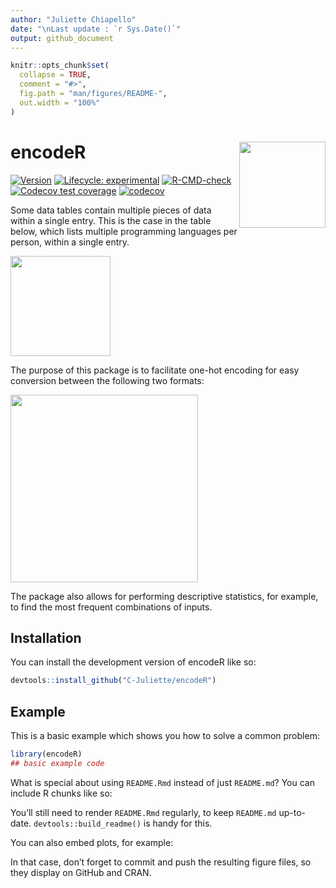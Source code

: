 ```yaml
---
author: "Juliette Chiapello"
date: "\nLast update : `r Sys.Date()`"
output: github_document
---
```


<!-- README.md is generated from README.Rmd. Please edit that file -->

```r
knitr::opts_chunk$set(
  collapse = TRUE,
  comment = "#>",
  fig.path = "man/figures/README-",
  out.width = "100%"
)
```

# encodeR <a href="https://github.com/C-Juliette/encodeR"><img src="man/figures/logo_encodeR.png" align="right" height="138" /></a>

<!-- badges: start -->
[![Version](https://img.shields.io/badge/Version-0.0.1-blue.svg)](https://github.com/C-Juliette/encodeR)
[![Lifecycle: experimental](https://img.shields.io/badge/lifecycle-experimental-orange.svg)](https://lifecycle.r-lib.org/articles/stages.html#experimental)
[![R-CMD-check](https://github.com/C-Juliette/encodeR/actions/workflows/R-CMD-check.yaml/badge.svg)](https://github.com/C-Juliette/encodeR/actions/workflows/R-CMD-check.yaml)
[![Codecov test coverage](https://codecov.io/gh/C-Juliette/encodeR/branch/main/graph/badge.svg)](https://codecov.io/gh/C-Juliette/encodeR?branch=main)
[![codecov](https://codecov.io/gh/C-Juliette/encodeR/graph/badge.svg?token=3ALAGITL3E)](https://codecov.io/gh/C-Juliette/encodeR)
<!-- badges: end -->

Some data tables contain multiple pieces of data within a single entry. This is the case in the table below, which lists multiple programming languages per person, within a single entry.

<a href="https://github.com/C-Juliette/encodeR"><img src="man/figures/exp1.png" align="center" height="160" /></a>
 

The purpose of this package is to facilitate one-hot encoding for easy conversion between the following two formats:

<a href="https://github.com/C-Juliette/encodeR"><img src="man/figures/exp2.png" align="center" height="300" /></a>


The package also allows for performing descriptive statistics, for example, to find the most frequent combinations of inputs.


## Installation

You can install the development version of encodeR like so:

``` r
devtools::install_github("C-Juliette/encodeR")
```

## Example

This is a basic example which shows you how to solve a common problem:

```r
library(encodeR)
## basic example code
```

What is special about using `README.Rmd` instead of just `README.md`? You can include R chunks like so:



You'll still need to render `README.Rmd` regularly, to keep `README.md` up-to-date. `devtools::build_readme()` is handy for this.

You can also embed plots, for example:



In that case, don't forget to commit and push the resulting figure files, so they display on GitHub and CRAN.
